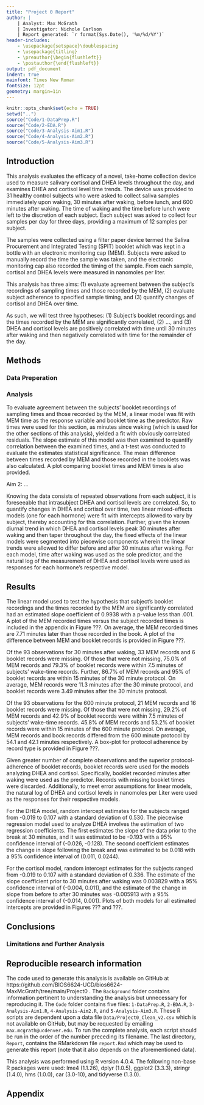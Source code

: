 ```yaml
---
title: "Project 0 Report"
author: |
    | Analyst: Max McGrath
    | Investigator: Nichole Carlson
    | Report generated: `r format(Sys.Date(), '%m/%d/%Y')`
header-includes:
    - \usepackage{setspace}\doublespacing
    - \usepackage{titling}
    - \preauthor{\begin{flushleft}}
    - \postauthor{\end{flushleft}}  
output: pdf_document
indent: true
mainfont: Times New Roman
fontsize: 12pt
geometry: margin=1in
---
```

<!-- Citation: Header flags from William Lippitt -->

```r
knitr::opts_chunk$set(echo = TRUE)
setwd("..")
source("Code/1-DataPrep.R")
source("Code/2-EDA.R")
source("Code/3-Analysis-Aim1.R")
source("Code/4-Analysis-Aim2.R")
source("Code/5-Analysis-Aim3.R")
```

## Introduction

This analysis evaluates the efficacy of a novel, take-home collection device
used to measure salivary cortisol and DHEA levels throughout the day, and
examines DHEA and cortisol level time trends. The
device was provided to 31 healthy control subjects who were asked to collect
saliva samples immediately upon waking, 30 minutes after waking, before lunch,
and 600 minutes after waking. The time of waking and the time before lunch were
left to the discretion of each subject. Each subject was asked to collect 
four samples per day for three days, providing a maximum of 12 samples per
subject. 

The samples were collected using a filter
paper device termed the Saliva Procurement and Integrated Testing (SPIT)
booklet which was kept in a bottle with an electronic monitoring cap (MEM). 
Subjects
were asked to manually record the time the sample was taken, and the electronic
monitoring cap also recorded the timing of the sample. From each sample,
cortisol and DHEA levels were measured in nanomoles per liter. 

This analysis has three aims: (1) evaluate agreement between the subject's
recordings of sampling times and those recorded by the MEM, (2) evaluate subject
adherence to specified sample timing, and (3) quantify
changes of cortisol and DHEA over time.

As such, we will test three hypotheses: (1) Subject's booklet recordings and the
times recorded by the MEM are significantly correlated, (2) ..., and (3) DHEA
and cortisol levels are positively correlated with time until 30 minutes after
waking and then negatively correlated with time for the remainder of the day.

## Methods

### Data Preperation

### Analysis

To evaluate agreement between the subjects' booklet recordings of sampling 
times and those recorded by the MEM, a linear model was fit with MEM time as the
response variable and booklet time as the predictor. Raw times were used for 
this section, as minutes since waking (which is used for the other sections
of this analysis), yielded a fit with obviously correlated residuals. The
slope estimate of this model was then examined to quantify correlation between
the examined times, and a t-test was conducted to evaluate the estimates
statistical significance. The mean difference between times recorded by MEM and
those recorded in the booklets was also calculated. A plot comparing booklet 
times and MEM times is also provided.

Aim 2: ...

Knowing the data consists of repeated observations from each subject, it is 
foreseeable that intrasubject DHEA and cortisol levels are correlated. So,
to quantify changes in DHEA and cortisol over time, two linear mixed-effects 
models (one for each hormone) were fit with intercepts allowed to vary by 
subject, thereby accounting for this correlation. Further, given
the known diurnal trend in which DHEA and cortisol levels peak 30 minutes after 
waking and then taper throughout the day,
the fixed effects of the linear models were segmented into piecewise
components wherein the linear trends were allowed to differ before and after
30 minutes after waking. For each model, time after waking was used as the sole
predictor, and the natural log of the measurement of DHEA and cortisol levels 
were used as responses for each hormone's respective model.

## Results

The linear model used to test the hypothesis that subject's booklet recordings 
and the times recorded by the MEM are significantly correlated had an estimated 
slope coefficient of 0.9938 with a p-value less than .001. A plot of the MEM
recorded times versus the subject recorded times is included in the appendix
in Figure ???. On average, the MEM recorded times are 7.71 minutes later than
those recorded in the book. A plot of the difference between MEM and booklet
records is provided in Figure ???.

Of the 93 observations for 30 minutes after waking, 33 MEM records and 6 booklet
records were missing. Of those that were not missing, 75.0% of MEM records and
79.3% of booklet records were within 7.5 minutes of subjects' wake-time records.
Further, 86.7% of MEM records and 95% of booklet records are within 15 minutes 
of the 30 minute protocol. On average, MEM records were 11.3 minutes after the
30 minute protocol, and booklet records were 3.49 minutes after the 30 minute 
protocol.

Of the 93 observations for the 600 minute protocol, 21 MEM records and 16
booklet records were missing. Of those that were not missing, 29.2% of MEM 
records and
42.9% of booklet records were within 7.5 minutes of subjects' wake-time records.
45.8% of MEM records and 53.2% of booklet records were within 15 minutes of the
600 minute protocol. On average, MEM records and book records differed from the
600 minute protocol by 54.1 and 42.1 minutes respectively. A box-plot for 
protocol adherence by record type is provided in Figure ???.

Given greater number of complete observations and the superior 
protocol-adherence of booklet records, booklet records were used for the models 
analyzing DHEA and cortisol. Specifically, booklet
recorded minutes after waking were used as the predictor. Records with missing 
booklet times were discarded. Additionally, to meet error assumptions for linear
models, the natural log of DHEA and cortisol levels in nanomoles per Liter
were used as the responses for their respective models. 

For the DHEA model, random intercept estimates for the subjects ranged from 
-0.019 to 0.107 with a standard deviation of 0.530.
The piecewise regression model used to analyze DHEA involves
the estimation of two regression coefficients. The first estimates the slope
of the data prior to the break at 30 minutes, and it was estimated to be 
-0.193 with a 95% confidence interval of (-0.026, -0.128). The second
coefficient estimates the change in slope following the break and was estimated
to be 0.018 with a 95% confidence interval of (0.011, 0.0244). 

For the cortisol model, random intercept estimates for the subjects ranged from
-0.019 to 0.107 with a standard deviation of 0.336. The estimate of the slope
coefficient prior to 30 minutes after waking was 0.003829 with a 95% confidence
interval of (-0.004, 0.011), and the estimate of the change in slope from
before to after 30 minutes was -0.005913 with a 95% confidence interval of
(-0.014, 0.001). Plots of both models for all estimated intercepts are provided
in Figures ??? and ???.

## Conclusions

### Limitations and Further Analysis

## Reproducible research information

The code used to generate this analysis is available on GitHub 
at https://github.com/BIOS6624-UCD/bios6624-MaxMcGrath/tree/main/Project0
. The `Background` folder contains information pertinent to understanding the
analysis but unnecessary for reproducing it. The `Code` folder contains five
files: `1-DataPrep.R`, `2-EDA.R`, `3-Analysis-Aim1.R`, `4-Analysis-Aim2.R`, and
`5-Analysis-Aim3.R`. These R scripts are dependent upon a data file 
`Data/Project0_Clean_v2.csv` which is not available on GitHub, but may be 
requested
by emailing `max.mcgrath@ucdenver.edu`. To run the complete analysis, each
script should be run in the order of the number preceding its filename. The
last directory, `Report`, contains the RMarkdown file `report.Rmd` which may
be used to generate this report (note that it also depends on the aforementioned
data).

This analysis was performed using R version 4.0.4. The following non-base R 
packages were used: lme4 (1.1.26), dplyr (1.0.5), ggplot2 (3.3.3),
stringr (1.4.0), hms (1.0.0), car (3.0-10), and tidyverse (1.3.0).

## Appendix
